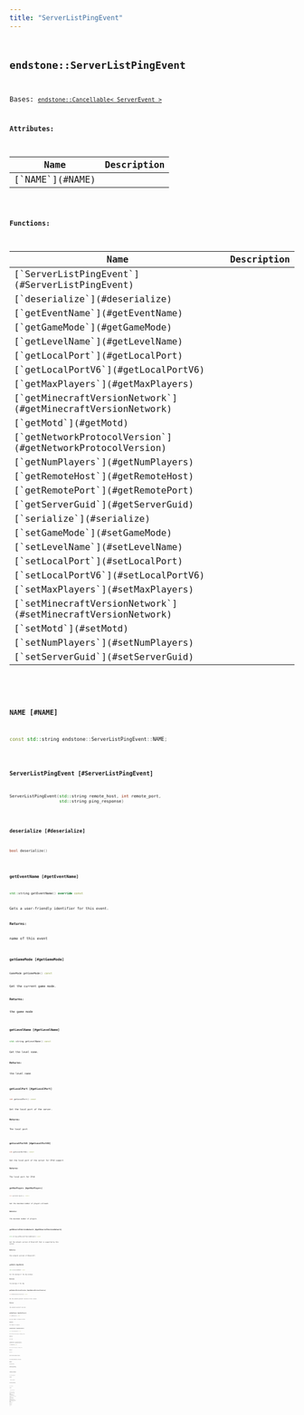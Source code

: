```yaml
---
title: "ServerListPingEvent"
---
```


## <code className="doc-symbol doc-symbol-class"/> endstone::ServerListPingEvent

Bases: [`endstone::Cancellable< ServerEvent >`](cancellable)









**Attributes:**

<table>
<thead>
   <tr>
      <th>Name</th>
      <th>Description</th>
   </tr>
</thead>
<tbody>
<tr key="classendstone_1_1_server_list_ping_event_1ae55998c5fdb4e0e4fa0d2e62df282878">
    <td>[`NAME`](#NAME)</td>
    <td></td>
</tr>
</tbody>
</table>






**Functions:**

<table>
<thead>
   <tr>
      <th>Name</th>
      <th>Description</th>
   </tr>
</thead>
<tbody>
<tr key="classendstone_1_1_server_list_ping_event_1a668a2d7aa1363a13b32877e094cda4ba">
    <td>[`ServerListPingEvent`](#ServerListPingEvent)</td>
    <td></td>
</tr>
<tr key="classendstone_1_1_server_list_ping_event_1ae265a4c31a93093c1b216e2bef2903b5">
    <td>[`deserialize`](#deserialize)</td>
    <td></td>
</tr>
<tr key="classendstone_1_1_server_list_ping_event_1ad7a1dfe69b843c7b20cb52a4a3bea3e5">
    <td>[`getEventName`](#getEventName)</td>
    <td></td>
</tr>
<tr key="classendstone_1_1_server_list_ping_event_1a931195e8a6f00198331002fb62cbdea1">
    <td>[`getGameMode`](#getGameMode)</td>
    <td></td>
</tr>
<tr key="classendstone_1_1_server_list_ping_event_1a2d880ee3bdebe42c0fcbdc6bf3642a00">
    <td>[`getLevelName`](#getLevelName)</td>
    <td></td>
</tr>
<tr key="classendstone_1_1_server_list_ping_event_1ad7e01f29129c5e342a38ad8a8732c96a">
    <td>[`getLocalPort`](#getLocalPort)</td>
    <td></td>
</tr>
<tr key="classendstone_1_1_server_list_ping_event_1aa68b81ed4b1a3fd074213be9c8ce9f9c">
    <td>[`getLocalPortV6`](#getLocalPortV6)</td>
    <td></td>
</tr>
<tr key="classendstone_1_1_server_list_ping_event_1a835fd5622ee6629d48045756a06ce3b2">
    <td>[`getMaxPlayers`](#getMaxPlayers)</td>
    <td></td>
</tr>
<tr key="classendstone_1_1_server_list_ping_event_1acb182fef4c35c59a0892be887503e20e">
    <td>[`getMinecraftVersionNetwork`](#getMinecraftVersionNetwork)</td>
    <td></td>
</tr>
<tr key="classendstone_1_1_server_list_ping_event_1a6815d44f4a92512b6af951ffeb540c01">
    <td>[`getMotd`](#getMotd)</td>
    <td></td>
</tr>
<tr key="classendstone_1_1_server_list_ping_event_1a9855e0851bdc24a5329ab6dfebd8fb52">
    <td>[`getNetworkProtocolVersion`](#getNetworkProtocolVersion)</td>
    <td></td>
</tr>
<tr key="classendstone_1_1_server_list_ping_event_1a72696b407d7f2d0402bd50870c3791f5">
    <td>[`getNumPlayers`](#getNumPlayers)</td>
    <td></td>
</tr>
<tr key="classendstone_1_1_server_list_ping_event_1a0e6c471cdd050f14c86f1c216d44f377">
    <td>[`getRemoteHost`](#getRemoteHost)</td>
    <td></td>
</tr>
<tr key="classendstone_1_1_server_list_ping_event_1a96dbff8031414d99f72fc62eb208c7fd">
    <td>[`getRemotePort`](#getRemotePort)</td>
    <td></td>
</tr>
<tr key="classendstone_1_1_server_list_ping_event_1aa6a64659d29e47acf3af3e860c1d16da">
    <td>[`getServerGuid`](#getServerGuid)</td>
    <td></td>
</tr>
<tr key="classendstone_1_1_server_list_ping_event_1a8f98acd60d3bc56c5bfec18ce06b9649">
    <td>[`serialize`](#serialize)</td>
    <td></td>
</tr>
<tr key="classendstone_1_1_server_list_ping_event_1a49e07d699cfebca6d747c7e0b4495920">
    <td>[`setGameMode`](#setGameMode)</td>
    <td></td>
</tr>
<tr key="classendstone_1_1_server_list_ping_event_1acd8b497f6d642a9fcda052788b0d3087">
    <td>[`setLevelName`](#setLevelName)</td>
    <td></td>
</tr>
<tr key="classendstone_1_1_server_list_ping_event_1a5da7cb54f3d9d5a97a5c9696a5a7123a">
    <td>[`setLocalPort`](#setLocalPort)</td>
    <td></td>
</tr>
<tr key="classendstone_1_1_server_list_ping_event_1a831630406c4b0d3c92fa914a26251953">
    <td>[`setLocalPortV6`](#setLocalPortV6)</td>
    <td></td>
</tr>
<tr key="classendstone_1_1_server_list_ping_event_1ac03b3d5005e7902a308c24e7b1a11784">
    <td>[`setMaxPlayers`](#setMaxPlayers)</td>
    <td></td>
</tr>
<tr key="classendstone_1_1_server_list_ping_event_1a2ae26402d0a7eb479d0e015af980dce9">
    <td>[`setMinecraftVersionNetwork`](#setMinecraftVersionNetwork)</td>
    <td></td>
</tr>
<tr key="classendstone_1_1_server_list_ping_event_1ad534cad4e5f078d2a49c2ece69503239">
    <td>[`setMotd`](#setMotd)</td>
    <td></td>
</tr>
<tr key="classendstone_1_1_server_list_ping_event_1ac75b1c0ba407c0d7fa8dc21e3b9cebb8">
    <td>[`setNumPlayers`](#setNumPlayers)</td>
    <td></td>
</tr>
<tr key="classendstone_1_1_server_list_ping_event_1a7398713547a0938d75954d29da7b8aba">
    <td>[`setServerGuid`](#setServerGuid)</td>
    <td></td>
</tr>
</tbody>
</table>

### <code className="doc-symbol doc-symbol-variable"/> NAME [#NAME]

```cpp
const std::string endstone::ServerListPingEvent::NAME;
```
### <code className="doc-symbol doc-symbol-function"/> ServerListPingEvent [#ServerListPingEvent]

```cpp
ServerListPingEvent(std::string remote_host, int remote_port,
                    std::string ping_response)
```
### <code className="doc-symbol doc-symbol-function"/> deserialize [#deserialize]

```cpp
bool deserialize()
```
### <code className="doc-symbol doc-symbol-function"/> getEventName [#getEventName]

```cpp
std::string getEventName() override const
```


Gets a user-friendly identifier for this event.




**Returns:**

name of this event 





        
### <code className="doc-symbol doc-symbol-function"/> getGameMode [#getGameMode]

```cpp
GameMode getGameMode() const
```


Get the current game mode.




**Returns:**

the game mode 





        
### <code className="doc-symbol doc-symbol-function"/> getLevelName [#getLevelName]

```cpp
std::string getLevelName() const
```


Get the level name.




**Returns:**

the level name 





        
### <code className="doc-symbol doc-symbol-function"/> getLocalPort [#getLocalPort]

```cpp
int getLocalPort() const
```


Get the local port of the server.




**Returns:**

The local port 





        
### <code className="doc-symbol doc-symbol-function"/> getLocalPortV6 [#getLocalPortV6]

```cpp
int getLocalPortV6() const
```


Get the local port of the server for IPv6 support




**Returns:**

The local port for IPv6 





        
### <code className="doc-symbol doc-symbol-function"/> getMaxPlayers [#getMaxPlayers]

```cpp
int getMaxPlayers() const
```


Get the maximum number of players allowed.




**Returns:**

the maximum number of players 





        
### <code className="doc-symbol doc-symbol-function"/> getMinecraftVersionNetwork [#getMinecraftVersionNetwork]

```cpp
std::string getMinecraftVersionNetwork() const
```


Get the network version of Minecraft that is supported by this server




**Returns:**

the network version of Minecraft 





        
### <code className="doc-symbol doc-symbol-function"/> getMotd [#getMotd]

```cpp
std::string getMotd() const
```


Get the message of the day message.




**Returns:**

the message of the day 





        
### <code className="doc-symbol doc-symbol-function"/> getNetworkProtocolVersion [#getNetworkProtocolVersion]

```cpp
int getNetworkProtocolVersion() const
```


Get the network protocol version of this server




**Returns:**

the network protocol version 





        
### <code className="doc-symbol doc-symbol-function"/> getNumPlayers [#getNumPlayers]

```cpp
int getNumPlayers() const
```


Get the number of players online




**Returns:**

the number of players 





        
### <code className="doc-symbol doc-symbol-function"/> getRemoteHost [#getRemoteHost]

```cpp
std::string getRemoteHost() const
```


Get the host the ping is coming from.




**Returns:**

The host 





        
### <code className="doc-symbol doc-symbol-function"/> getRemotePort [#getRemotePort]

```cpp
int getRemotePort() const
```


Get the port the ping is coming from.




**Returns:**

The port 





        
### <code className="doc-symbol doc-symbol-function"/> getServerGuid [#getServerGuid]

```cpp
std::string getServerGuid() const
```


Get the unique identifier of the server.




**Returns:**

The server guid 





        
### <code className="doc-symbol doc-symbol-function"/> serialize [#serialize]

```cpp
std::string serialize()
```
### <code className="doc-symbol doc-symbol-function"/> setGameMode [#setGameMode]

```cpp
void setGameMode(GameMode game_mode)
```


Set the current game mode.




**Parameters:**


* `game_mode` the game mode 




        
### <code className="doc-symbol doc-symbol-function"/> setLevelName [#setLevelName]

```cpp
void setLevelName(std::string level_name)
```


Set the level name.




**Parameters:**


* `level_name` the level name 




        
### <code className="doc-symbol doc-symbol-function"/> setLocalPort [#setLocalPort]

```cpp
void setLocalPort(int port)
```


Set the local port of the server.




**Parameters:**


* `port` the local port 




        
### <code className="doc-symbol doc-symbol-function"/> setLocalPortV6 [#setLocalPortV6]

```cpp
void setLocalPortV6(int port)
```


Set the local port of the server for IPv6 support.




**Parameters:**


* `port` the local port for IPv6 




        
### <code className="doc-symbol doc-symbol-function"/> setMaxPlayers [#setMaxPlayers]

```cpp
void setMaxPlayers(int max_players)
```


Set the maximum number of players allowed.




**Parameters:**


* `max_players` the maximum number of players 




        
### <code className="doc-symbol doc-symbol-function"/> setMinecraftVersionNetwork [#setMinecraftVersionNetwork]

```cpp
void setMinecraftVersionNetwork(std::string minecraft_version_network)
```


Set the network version of Minecraft that is supported by this server




**Parameters:**


* `minecraft_version_network` the network version of Minecraft 




        
### <code className="doc-symbol doc-symbol-function"/> setMotd [#setMotd]

```cpp
void setMotd(std::string motd)
```


Change the message of the day message.




**Parameters:**


* `motd` the message of the day 




        
### <code className="doc-symbol doc-symbol-function"/> setNumPlayers [#setNumPlayers]

```cpp
void setNumPlayers(int num_players)
```


Set the number of players online.




**Parameters:**


* `num_players` the number of players 




        
### <code className="doc-symbol doc-symbol-function"/> setServerGuid [#setServerGuid]

```cpp
void setServerGuid(std::string guid)
```


Set the unique identifier of the server.




**Parameters:**


* `guid` the server guid 




        